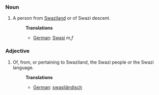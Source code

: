 ===Noun===
#A person from [[Swaziland]] or of Swazi descent.
#:'''Translations'''
#:*[[German]]: [[Swasi]] ''m,f''

===Adjective===
#Of, from, or pertaining to Swaziland, the Swazi people or the Swazi language.
#:'''Translations'''
#:*[[German]]: [[swasiländisch]]